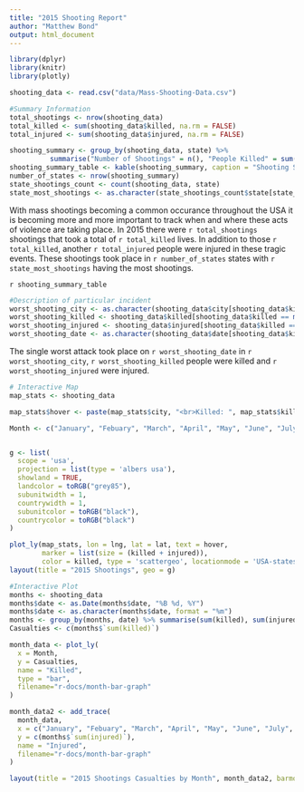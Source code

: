 ```yaml
---
title: "2015 Shooting Report"
author: "Matthew Bond"
output: html_document
---
```


``` r
library(dplyr)
library(knitr)
library(plotly)

shooting_data <- read.csv("data/Mass-Shooting-Data.csv")

#Summary Information
total_shootings <- nrow(shooting_data)
total_killed <- sum(shooting_data$killed, na.rm = FALSE)
total_injured <- sum(shooting_data$injured, na.rm = FALSE)

shooting_summary <- group_by(shooting_data, state) %>% 
          summarise("Number of Shootings" = n(), "People Killed" = sum(killed), "People Injured" = sum(injured))
shooting_summary_table <- kable(shooting_summary, caption = "Shooting Statistics by State")
number_of_states <- nrow(shooting_summary)
state_shootings_count <- count(shooting_data, state)
state_most_shootings <- as.character(state_shootings_count$state[state_shootings_count$n == max(state_shootings_count$n)])
```

With mass shootings becoming a common occurance throughout the USA it is becoming more and more important to track when and where these acts of violence are taking place. In 2015 there were `r total_shootings` shootings that took a total of `r total_killed` lives. In addition to those `r total_killed`, another `r total_injured` people were injured in these tragic events. These shootings took place in `r number_of_states` states with `r state_most_shootings` having the most shootings.

`r shooting_summary_table`

``` r
#Description of particular incident
worst_shooting_city <- as.character(shooting_data$city[shooting_data$killed == max(shooting_data$killed)])
worst_shooting_killed <- shooting_data$killed[shooting_data$killed == max(shooting_data$killed)]
worst_shooting_injured <- shooting_data$injured[shooting_data$killed == max(shooting_data$killed)]
worst_shooting_date <- as.character(shooting_data$date[shooting_data$killed == max(shooting_data$killed)])
```

The single worst attack took place on `r worst_shooting_date` in `r worst_shooting_city`, `r worst_shooting_killed` people were killed and `r worst_shooting_injured` were injured.

``` r
# Interactive Map
map_stats <- shooting_data

map_stats$hover <- paste(map_stats$city, "<br>Killed: ", map_stats$killed, "<br>Injured: ", map_stats$injured)

Month <- c("January", "Febuary", "March", "April", "May", "June", "July", "August", "September", "October", "November", "December")


g <- list(
  scope = 'usa',
  projection = list(type = 'albers usa'),
  showland = TRUE,
  landcolor = toRGB("grey85"),
  subunitwidth = 1,
  countrywidth = 1,
  subunitcolor = toRGB("black"),
  countrycolor = toRGB("black")
)

plot_ly(map_stats, lon = lng, lat = lat, text = hover,
        marker = list(size = (killed + injured)),
        color = killed, type = 'scattergeo', locationmode = 'USA-states') %>%
layout(title = "2015 Shootings", geo = g)  

#Interactive Plot
months <- shooting_data
months$date <- as.Date(months$date, "%B %d, %Y")
months$date <- as.character(months$date, format = "%m")
months <- group_by(months, date) %>% summarise(sum(killed), sum(injured))
Casualties <- c(months$`sum(killed)`)

month_data <- plot_ly(
  x = Month,  
  y = Casualties,
  name = "Killed",
  type = "bar",
  filename="r-docs/month-bar-graph"
)

month_data2 <- add_trace(
  month_data,
  x = c("January", "Febuary", "March", "April", "May", "June", "July", "August", "September", "October", "November", "December"), 
  y = c(months$`sum(injured)`),
  name = "Injured",
  filename="r-docs/month-bar-graph"
)

layout(title = "2015 Shootings Casualties by Month", month_data2, barmode = "stack")
```








